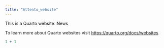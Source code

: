 ```yaml
---
title: "Attento_website"
---
```


This is a Quarto website. News

To learn more about Quarto websites visit <https://quarto.org/docs/websites>.

```r
1 + 1
```
